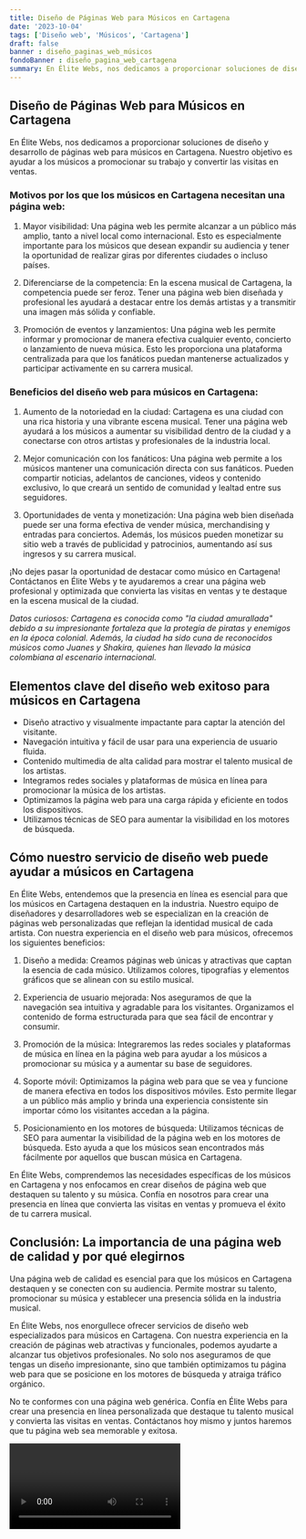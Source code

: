 ```yaml
---
title: Diseño de Páginas Web para Músicos en Cartagena
date: '2023-10-04'
tags: ['Diseño web', 'Músicos', 'Cartagena']
draft: false
banner : diseño_paginas_web_músicos
fondoBanner : diseño_pagina_web_cartagena
summary: En Élite Webs, nos dedicamos a proporcionar soluciones de diseño y desarrollo de páginas web para músicos en Cartagena. Nuestro objetivo es ayudar a los músicos a promocionar su trabajo y convertir las visitas en ventas. 
---
```


## Diseño de Páginas Web para Músicos en Cartagena

En Élite Webs, nos dedicamos a proporcionar soluciones de diseño y desarrollo de páginas web para músicos en Cartagena. Nuestro objetivo es ayudar a los músicos a promocionar su trabajo y convertir las visitas en ventas. 

### Motivos por los que los músicos en Cartagena necesitan una página web:

1. Mayor visibilidad: Una página web les permite alcanzar a un público más amplio, tanto a nivel local como internacional. Esto es especialmente importante para los músicos que desean expandir su audiencia y tener la oportunidad de realizar giras por diferentes ciudades o incluso países.

2. Diferenciarse de la competencia: En la escena musical de Cartagena, la competencia puede ser feroz. Tener una página web bien diseñada y profesional les ayudará a destacar entre los demás artistas y a transmitir una imagen más sólida y confiable.

3. Promoción de eventos y lanzamientos: Una página web les permite informar y promocionar de manera efectiva cualquier evento, concierto o lanzamiento de nueva música. Esto les proporciona una plataforma centralizada para que los fanáticos puedan mantenerse actualizados y participar activamente en su carrera musical.

### Beneficios del diseño web para músicos en Cartagena:

1. Aumento de la notoriedad en la ciudad: Cartagena es una ciudad con una rica historia y una vibrante escena musical. Tener una página web ayudará a los músicos a aumentar su visibilidad dentro de la ciudad y a conectarse con otros artistas y profesionales de la industria local.

2. Mejor comunicación con los fanáticos: Una página web permite a los músicos mantener una comunicación directa con sus fanáticos. Pueden compartir noticias, adelantos de canciones, videos y contenido exclusivo, lo que creará un sentido de comunidad y lealtad entre sus seguidores.

3. Oportunidades de venta y monetización: Una página web bien diseñada puede ser una forma efectiva de vender música, merchandising y entradas para conciertos. Además, los músicos pueden monetizar su sitio web a través de publicidad y patrocinios, aumentando así sus ingresos y su carrera musical.

¡No dejes pasar la oportunidad de destacar como músico en Cartagena! Contáctanos en Élite Webs y te ayudaremos a crear una página web profesional y optimizada que convierta las visitas en ventas y te destaque en la escena musical de la ciudad.

*Datos curiosos: Cartagena es conocida como "la ciudad amurallada" debido a su impresionante fortaleza que la protegía de piratas y enemigos en la época colonial. Además, la ciudad ha sido cuna de reconocidos músicos como Juanes y Shakira, quienes han llevado la música colombiana al escenario internacional.*

<GifSeo />

<Cta />

## Elementos clave del diseño web exitoso para músicos en Cartagena

- Diseño atractivo y visualmente impactante para captar la atención del visitante.
- Navegación intuitiva y fácil de usar para una experiencia de usuario fluida.
- Contenido multimedia de alta calidad para mostrar el talento musical de los artistas.
- Integramos redes sociales y plataformas de música en línea para promocionar la música de los artistas.
- Optimizamos la página web para una carga rápida y eficiente en todos los dispositivos.
- Utilizamos técnicas de SEO para aumentar la visibilidad en los motores de búsqueda.

## Cómo nuestro servicio de diseño web puede ayudar a músicos en Cartagena

En Élite Webs, entendemos que la presencia en línea es esencial para que los músicos en Cartagena destaquen en la industria. Nuestro equipo de diseñadores y desarrolladores web se especializan en la creación de páginas web personalizadas que reflejan la identidad musical de cada artista. Con nuestra experiencia en el diseño web para músicos, ofrecemos los siguientes beneficios:

1. Diseño a medida: Creamos páginas web únicas y atractivas que captan la esencia de cada músico. Utilizamos colores, tipografías y elementos gráficos que se alinean con su estilo musical.

2. Experiencia de usuario mejorada: Nos aseguramos de que la navegación sea intuitiva y agradable para los visitantes. Organizamos el contenido de forma estructurada para que sea fácil de encontrar y consumir.

3. Promoción de la música: Integraremos las redes sociales y plataformas de música en línea en la página web para ayudar a los músicos a promocionar su música y a aumentar su base de seguidores.

4. Soporte móvil: Optimizamos la página web para que se vea y funcione de manera efectiva en todos los dispositivos móviles. Esto permite llegar a un público más amplio y brinda una experiencia consistente sin importar cómo los visitantes accedan a la página.

5. Posicionamiento en los motores de búsqueda: Utilizamos técnicas de SEO para aumentar la visibilidad de la página web en los motores de búsqueda. Esto ayuda a que los músicos sean encontrados más fácilmente por aquellos que buscan música en Cartagena.

En Élite Webs, comprendemos las necesidades específicas de los músicos en Cartagena y nos enfocamos en crear diseños de página web que destaquen su talento y su música. Confía en nosotros para crear una presencia en línea que convierta las visitas en ventas y promueva el éxito de tu carrera musical.

## Conclusión: La importancia de una página web de calidad y por qué elegirnos

Una página web de calidad es esencial para que los músicos en Cartagena destaquen y se conecten con su audiencia. Permite mostrar su talento, promocionar su música y establecer una presencia sólida en la industria musical.

En Élite Webs, nos enorgullece ofrecer servicios de diseño web especializados para músicos en Cartagena. Con nuestra experiencia en la creación de páginas web atractivas y funcionales, podemos ayudarte a alcanzar tus objetivos profesionales. No solo nos aseguramos de que tengas un diseño impresionante, sino que también optimizamos tu página web para que se posicione en los motores de búsqueda y atraiga tráfico orgánico.

No te conformes con una página web genérica. Confía en Élite Webs para crear una presencia en línea personalizada que destaque tu talento musical y convierta las visitas en ventas. Contáctanos hoy mismo y juntos haremos que tu página web sea memorable y exitosa.

<Video />

<CtaBot job='Músicos' city='Cartagena'/>

<Gmaps query='Cartagena+españa+maps' />